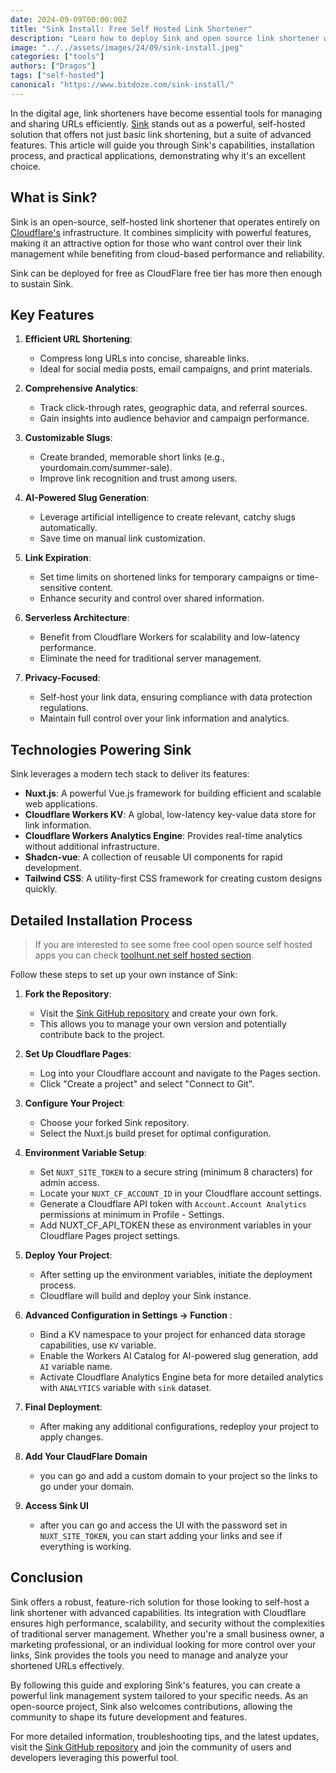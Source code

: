 ```yaml
---
date: 2024-09-09T00:00:00Z
title: "Sink Install: Free Self Hosted Link Shortener"
description: "Learn how to deploy Sink and open source link shortener with analytics."
image: "../../assets/images/24/09/sink-install.jpeg"
categories: ["tools"]
authors: ["Dragos"]
tags: ["self-hosted"]
canonical: "https://www.bitdoze.com/sink-install/"
---
```





In the digital age, link shorteners have become essential tools for managing and sharing URLs efficiently. [Sink](https://github.com/ccbikai/Sink) stands out as a powerful, self-hosted solution that offers not just basic link shortening, but a suite of advanced features. This article will guide you through Sink's capabilities, installation process, and practical applications, demonstrating why it's an excellent choice.


## What is Sink?

Sink is an open-source, self-hosted link shortener that operates entirely on [Cloudflare's](https://www.cloudflare.com/) infrastructure. It combines simplicity with powerful features, making it an attractive option for those who want control over their link management while benefiting from cloud-based performance and reliability.

Sink can be deployed for free as CloudFlare free tier has more then enough to sustain Sink.


## Key Features

1. **Efficient URL Shortening**:
   - Compress long URLs into concise, shareable links.
   - Ideal for social media posts, email campaigns, and print materials.

2. **Comprehensive Analytics**:
   - Track click-through rates, geographic data, and referral sources.
   - Gain insights into audience behavior and campaign performance.

3. **Customizable Slugs**:
   - Create branded, memorable short links (e.g., yourdomain.com/summer-sale).
   - Improve link recognition and trust among users.

4. **AI-Powered Slug Generation**:
   - Leverage artificial intelligence to create relevant, catchy slugs automatically.
   - Save time on manual link customization.

5. **Link Expiration**:
   - Set time limits on shortened links for temporary campaigns or time-sensitive content.
   - Enhance security and control over shared information.

6. **Serverless Architecture**:
   - Benefit from Cloudflare Workers for scalability and low-latency performance.
   - Eliminate the need for traditional server management.

7. **Privacy-Focused**:
   - Self-host your link data, ensuring compliance with data protection regulations.
   - Maintain full control over your link information and analytics.

## Technologies Powering Sink

Sink leverages a modern tech stack to deliver its features:

- **Nuxt.js**: A powerful Vue.js framework for building efficient and scalable web applications.
- **Cloudflare Workers KV**: A global, low-latency key-value data store for link information.
- **Cloudflare Workers Analytics Engine**: Provides real-time analytics without additional infrastructure.
- **Shadcn-vue**: A collection of reusable UI components for rapid development.
- **Tailwind CSS**: A utility-first CSS framework for creating custom designs quickly.

## Detailed Installation Process

> If you are interested to see some free cool open source self hosted apps you can check [toolhunt.net self hosted section](https://toolhunt.net/sh/).


<YouTubeEmbed
  url="https://www.youtube.com/embed/MkU23U2VE9E"
  label="Sink Install"
/>

Follow these steps to set up your own instance of Sink:

1. **Fork the Repository**:
   - Visit the [Sink GitHub repository](https://github.com/ccbikai/Sink) and create your own fork.
   - This allows you to manage your own version and potentially contribute back to the project.

2. **Set Up Cloudflare Pages**:
   - Log into your Cloudflare account and navigate to the Pages section.
   - Click "Create a project" and select "Connect to Git".

3. **Configure Your Project**:
   - Choose your forked Sink repository.
   - Select the Nuxt.js build preset for optimal configuration.

4. **Environment Variable Setup**:
   - Set `NUXT_SITE_TOKEN` to a secure string (minimum 8 characters) for admin access.
   - Locate your `NUXT_CF_ACCOUNT_ID` in your Cloudflare account settings.
   - Generate a Cloudflare API token with `Account.Account Analytics` permissions at minimum in Profile - Settings.
   - Add NUXT_CF_API_TOKEN these as environment variables in your Cloudflare Pages project settings.

5. **Deploy Your Project**:
   - After setting up the environment variables, initiate the deployment process.
   - Cloudflare will build and deploy your Sink instance.

6. **Advanced Configuration in Settings -> Function** :
   - Bind a KV namespace to your project for enhanced data storage capabilities, use `KV` variable.
   - Enable the Workers AI Catalog for AI-powered slug generation, add `AI` variable name.
   - Activate Cloudflare Analytics Engine beta for more detailed analytics with `ANALYTICS` variable with `sink` dataset.

   <Picture src={img1} alt="Settings" />


7. **Final Deployment**:
   - After making any additional configurations, redeploy your project to apply changes.

8. **Add Your ClaudFlare Domain**
    - you can go and add a custom domain to your project so the links to go under your domain.

9. **Access Sink UI**
   - after you can  go and access the UI with the password set in `NUXT_SITE_TOKEN`, you can start adding your links and see if everything is working.
   <Picture src={img2} alt="sink ui" />


## Conclusion

Sink offers a robust, feature-rich solution for those looking to self-host a link shortener with advanced capabilities. Its integration with Cloudflare ensures high performance, scalability, and security without the complexities of traditional server management. Whether you're a small business owner, a marketing professional, or an individual looking for more control over your links, Sink provides the tools you need to manage and analyze your shortened URLs effectively.

By following this guide and exploring Sink's features, you can create a powerful link management system tailored to your specific needs. As an open-source project, Sink also welcomes contributions, allowing the community to shape its future development and features.

For more detailed information, troubleshooting tips, and the latest updates, visit the [Sink GitHub repository](https://github.com/ccbikai/Sink) and join the community of users and developers leveraging this powerful tool.
